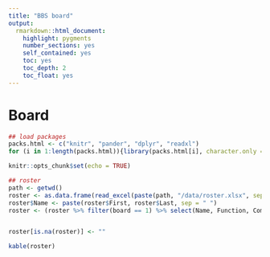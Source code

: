 ```yaml
---
title: "BBS board"
output: 
  rmarkdown::html_document:
    highlight: pygments
    number_sections: yes
    self_contained: yes
    toc: yes
    toc_depth: 2
    toc_float: yes
---
```


# Board

```r
## load packages
packs.html <- c("knitr", "pander", "dplyr", "readxl")
for (i in 1:length(packs.html)){library(packs.html[i], character.only = TRUE)}

knitr::opts_chunk$set(echo = TRUE)

## roster   
path <- getwd()
roster <- as.data.frame(read_excel(paste(path, "/data/roster.xlsx", sep = ""), col_types = NULL))
roster$Name <- paste(roster$First, roster$Last, sep = " ")
roster <- (roster %>% filter(board == 1) %>% select(Name, Function, Company) %>% arrange(Company))


roster[is.na(roster)] <- ""
```

```r
kable(roster)
```



